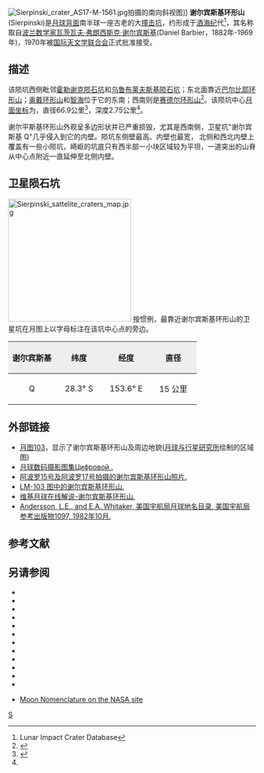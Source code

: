 {{lunar crater data|
 image=Sierpinski crater 1115 med.jpg|240px|
 caption=[[月球轨道器1号|月球轨道器1号]]拍摄的图像|
 latitude=26.93|
 N_or_S=S|
 longitude=154.81|
 E_or_W=E|
 diameter=66.9公里|
 depth=2.75公里|
 colong=206|
 eponym=[[瓦茨瓦夫·谢尔宾斯基|瓦茨瓦夫·弗·谢尔宾斯基]]}}
[[Image:Sierpinski_crater_AS17-M-1561.jpg|thumb]]拍摄的南向斜视图]]
'''谢尔宾斯基环形山'''(Sierpinski)是[[月球背面|月球背面]]南半球一座古老的大[[撞击坑|撞击坑]]，约形成于[[酒海纪|酒海纪]]代<ref name=LICD>Lunar Impact Crater Database</ref>，其名称取自[[波兰|波兰]][[数学家|数学家]][[瓦茨瓦夫·谢尔宾斯基|瓦茨瓦夫·弗朗西斯克·谢尔宾斯基]](Daniel Barbier，1882年-1969年)，1970年被[[国际天文学联合会|国际天文学联合会]]正式批准接受。

==描述==
该陨坑西侧毗邻[[霍勒谢克陨石坑|霍勒谢克陨石坑]]和[[乌鲁布莱夫斯基陨石坑|乌鲁布莱夫斯基陨石坑]]；东北面靠近[[巴尔比耶环形山|巴尔比耶环形山]]；[[奥戴环形山|奥戴环形山]]和[[智海_(月海)|智海]]位于它的东南；西南则是[[赛德尔环形山|赛德尔环形山]]<ref>{{Cite web |url=http://planetarynames.wr.usgs.gov/images/Lunar/lac_103_wac.pdf |title=Crater Sierpinski on LAC-103 map |accessdate=2016-07-12 |archive-date=2016-03-05 |archive-url=https://web.archive.org/web/20160305142200/http://planetarynames.wr.usgs.gov/images/Lunar/lac_103_wac.pdf |dead-url=no }}</ref>。该陨坑中心[[月面坐标|月面坐标]]为{{Coord|26.93|S|154.81|E|globe:Moon|nogoogle=1|noosm=1}}，直径66.9公里<ref name="IAU">{{Cite web |url=http://planetarynames.wr.usgs.gov/Feature/5523 |title=Directory of the International Astronomical Union |accessdate=2016-07-12 |archive-date=2018-05-31 |archive-url=https://web.archive.org/web/20180531055540/https://planetarynames.wr.usgs.gov/Feature/5523 |dead-url=no }}</ref>，深度2.75公里<ref name="LICD"/>。

谢尔平斯基环形山外观呈多边形状并已严重损毁，尤其是西南侧，卫星坑"谢尔宾斯基 Q"几乎侵入到它的内壁。陨坑东侧壁最高、内壁也最宽，
北侧和西北内壁上覆盖有一些小陨坑，崎岖的坑底只有西半部一小块区域较为平坦，一道突出的山脊从中心点附近一直延伸至北侧内壁。

==卫星陨石坑==
[[Image:Sierpinski_sattelite_craters_map.jpg|250px]]
按惯例，最靠近谢尔宾斯基环形山的卫星坑在月图上以字母标注在该坑中心点的旁边。

{| class="wikitable"
!width="25%" style="background:#eeeeee;" |谢尔宾斯基 
!width="25%" style="background:#eeeeee;" |纬度
!width="25%" style="background:#eeeeee;" |经度
!width="25%" style="background:#eeeeee;" |直径
|-
|align="center"|Q
|align="center"|28.3° S
|align="center"|153.6° E
|align="center"|15 公里
|}{{clear}}

==外部链接==
* [http://www.lpi.usra.edu/resources/mapcatalog/LM/lm103/ 月图103]{{Wayback|url=http://www.lpi.usra.edu/resources/mapcatalog/LM/lm103/ |date=20160303191504 }}，显示了谢尔宾斯基环形山及周边地貌([[月球与行星研究所|月球与行星研究所]]绘制的区域图)
*[http://www.lpi.usra.edu/resources/lunar_orbiter/bin/srch_nam.shtml?Sierpinski%7C0 月球数码摄影图集Цифровой .]{{Wayback|url=http://www.lpi.usra.edu/resources/lunar_orbiter/bin/srch_nam.shtml?Sierpinski%7C0 |date=20160304084455 }}
*[http://www.lpi.usra.edu/resources/apollo/search/feature/?feature=Sierpinski 阿波罗15号及阿波罗17号拍摄的谢尔宾斯基环形山照片.]{{Wayback|url=http://www.lpi.usra.edu/resources/apollo/search/feature/?feature=Sierpinski |date=20160304093446 }}
*[http://www.lpi.usra.edu/resources/mapcatalog/LM/lm103/ LM-103 图中的谢尔宾斯基环形山.]{{Wayback|url=http://www.lpi.usra.edu/resources/mapcatalog/LM/lm103/ |date=20160303191504 }}
*[http://the-moon.wikispaces.com/Sierpinski 维基月球在线解说-谢尔宾斯基环形山.]{{Wayback|url=http://the-moon.wikispaces.com/Sierpinski |date=20180507191257 }}
*[http://planet4589.org/astro/lunar/RP-1097.pdf Andersson, L.E., and E.A. Whitaker, 美国宇航局月球地名目录, 美国宇航局参考出版物1097, 1982年10月.]{{Wayback|url=http://planet4589.org/astro/lunar/RP-1097.pdf |date=20141006125838 }}

== 参考文献 ==
{{Reflist}}

==另请参阅==
{{refbegin}}
* {{cite book
  | last1 = Andersson
  | first1 = L. E.
  | last2 = Whitaker
  | first2 = E. A.
  | authorlink2 = Ewen Whitaker
  | date = 1982
  | title = [[NASA|NASA]] Catalogue of Lunar Nomenclature
  | publisher = NASA RP-1097
  | ref = harv
  }}
* {{cite web
  | last = Blue
  | first = Jennifer
  | date = July 25, 2007
  | title = Gazetteer of Planetary Nomenclature
  | publisher = [[United_States_Geological_Survey|USGS]]
  | url = http://planetarynames.wr.usgs.gov/
  | accessdate = 2007-08-05
  | ref = harv
  | archive-date = 2015-05-26
  | archive-url = https://web.archive.org/web/20150526164842/http://planetarynames.wr.usgs.gov/
  | dead-url = no
  }}
* {{cite book
  | last1 = Bussey
  | first1 = B.
  | authorlink1 = Ben Bussey
  | last2 = Spudis
  | first2 = P.
  | authorlink2 = Paul Spudis
  | date = 2004
  | title = The Clementine Atlas of the Moon
  | publisher = Cambridge University Press
  | location = New York
  | isbn = 978-0-521-81528-4
  | ref = harv
  }}
* {{cite book
  | last1 = Cocks
  | first1 = Elijah E.
  | last2 = Cocks
  | first2 = Josiah C.
  | date = 1995
  | title = Who's Who on the Moon: A Biographical Dictionary of Lunar Nomenclature
  | url = https://archive.org/details/isbn_9780936389271
  | publisher = Tudor Publishers
  | isbn = 978-0-936389-27-1
  | ref = harv
  }}
* {{cite web
  | last = McDowell
  | first = Jonathan
  | date = July 15, 2007
  | url = http://host.planet4589.org/astro/lunar/
  | title = Lunar Nomenclature
  | publisher = Jonathan's Space Report
  | accessdate = 2007-10-24
  | ref = harv
  | archive-date = 2015-01-12
  | archive-url = https://web.archive.org/web/20150112233439/http://host.planet4589.org/astro/lunar/
  | dead-url = no
  }}
* {{cite journal| last1 = Menzel| first1 = D. H.| last2 = Minnaert| first2 = M.| last3 = Levin| first3 = B.| last4 = Dollfus| first4 = A.| last5 = Bell| first5 = B.| title = Report on Lunar Nomenclature by the Working Group of Commission 17 of the IAU| doi = 10.1007/BF00171763| journal = Space Science Reviews| volume = 12| issue = 2| pages = 136–186| date = 1971| bibcode = 1971SSRv...12..136M| ref = harv}}
* {{cite book
  | first = Patrick
  | last = Moore
  | authorlink = Patrick Moore
  | date = 2001
  | title = On the Moon
  | url = https://archive.org/details/patrickmooreonmo00patr
  | publisher = Sterling Publishing Co.
  | isbn = 978-0-304-35469-6
  | ref = harv
  }}
* {{cite book
  | first = Fred W.
  | last = Price
  | date = 1988
  | title = The Moon Observer's Handbook
  | publisher = Cambridge University Press
  | isbn = 978-0-521-33500-3
  | ref = harv
  }}
* {{cite book
  | last = Rükl
  | first = Antonín
  | authorlink = Antonín Rükl
  | date = 1990
  | title = Atlas of the Moon
  | publisher = Kalmbach Books
  | isbn = 978-0-913135-17-4
  | ref = harv
  }}
* {{cite book
  | last = Webb
  | first = Rev. T. W.
  | authorlink = Thomas William Webb
  | date = 1962
  | title = Celestial Objects for Common Telescopes
  | url = https://archive.org/details/celestialobjects00webb
  | edition = 6th revised
  | publisher = Dover
  | isbn = 978-0-486-20917-3
  | ref = harv
  }}
* {{cite book
  | first = Ewen A.
  | last = Whitaker
  | authorlink = Ewen Whitaker
  | date = 1999
  | title = Mapping and Naming the Moon
  | publisher = Cambridge University Press
  | isbn = 978-0-521-62248-6
  | ref = harv
  }}
* {{cite book
  | first = Peter T.
  | last = Wlasuk
  | date = 2000
  | title = Observing the Moon
  | publisher = Springer
  | isbn = 978-1-85233-193-1
  | ref = harv
 }}
{{refend}}
* [https://web.archive.org/web/20090705221044/http://lunar.arc.nasa.gov/printerready/science/geography_items/carters/craters_s.html Moon Nomenclature on the NASA site]

[[Category:月球环形山|S]]
{{月球環形山 (R-S)}}